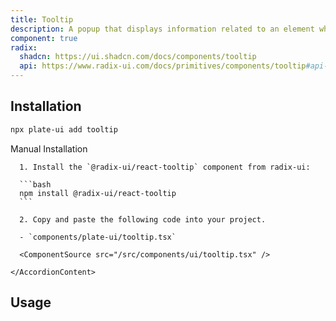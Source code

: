 ```yaml
---
title: Tooltip
description: A popup that displays information related to an element when the element receives keyboard focus or the mouse hovers over it.
component: true
radix:
  shadcn: https://ui.shadcn.com/docs/components/tooltip
  api: https://www.radix-ui.com/docs/primitives/components/tooltip#api-reference
---
```


[//]: # '<ComponentExample src="/src/components/examples/PlaygroundDemo.tsx">'
[//]: # '  <PlaygroundDemo />'
[//]: # '</ComponentExample>'

## Installation

```bash
npx plate-ui add tooltip
```

<Accordion type="single" collapsible>
  <AccordionItem value="manual-installation">
    <AccordionTrigger>Manual Installation</AccordionTrigger>
    <AccordionContent>

      1. Install the `@radix-ui/react-tooltip` component from radix-ui:

      ```bash
      npm install @radix-ui/react-tooltip
      ```

      2. Copy and paste the following code into your project.

      - `components/plate-ui/tooltip.tsx`

      <ComponentSource src="/src/components/ui/tooltip.tsx" />

    </AccordionContent>

  </AccordionItem>
</Accordion>

## Usage

```tsx

```

```tsx

```

